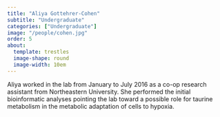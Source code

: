 ```yaml
---
title: "Aliya Gottehrer-Cohen"
subtitle: "Undergraduate"
categories: ["Undergraduate"]
image: "/people/cohen.jpg"
order: 5
about:
  template: trestles
  image-shape: round
  image-width: 10em
---
```


Aliya worked in the lab from January to July 2016 as a co-op research assistant from Northeastern University. She performed the initial bioinformatic analyses pointing the lab toward a possible role for taurine metabolism in the metabolic adaptation of cells to hypoxia. 


